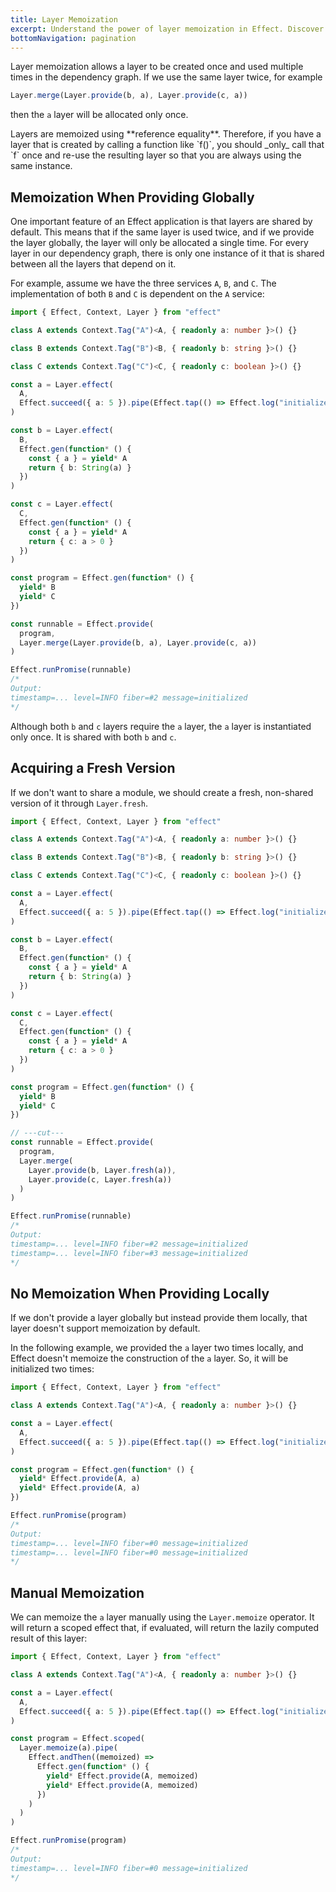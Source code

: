 ```yaml
---
title: Layer Memoization
excerpt: Understand the power of layer memoization in Effect. Discover how layers can be efficiently created once and reused in the dependency graph, optimizing performance. Explore global and local memoization strategies, and learn to manually memoize layers for precise control in your Effect applications.
bottomNavigation: pagination
---
```


Layer memoization allows a layer to be created once and used multiple times in the dependency graph. If we use the same layer twice, for example

```ts
Layer.merge(Layer.provide(b, a), Layer.provide(c, a))
```

then the `a` layer will be allocated only once.

<Info>
Layers are memoized using **reference equality**. Therefore, if you have a layer that is created by calling a function like `f()`, you should _only_ call that `f` once and re-use the resulting layer so that you are always using the same instance.
</Info>

## Memoization When Providing Globally

One important feature of an Effect application is that layers are shared by default. This means that if the same layer is used twice, and if we provide the layer globally, the layer will only be allocated a single time. For every layer in our dependency graph, there is only one instance of it that is shared between all the layers that depend on it.

For example, assume we have the three services `A`, `B`, and `C`. The implementation of both `B` and `C` is dependent on the `A` service:

```ts twoslash
import { Effect, Context, Layer } from "effect"

class A extends Context.Tag("A")<A, { readonly a: number }>() {}

class B extends Context.Tag("B")<B, { readonly b: string }>() {}

class C extends Context.Tag("C")<C, { readonly c: boolean }>() {}

const a = Layer.effect(
  A,
  Effect.succeed({ a: 5 }).pipe(Effect.tap(() => Effect.log("initialized")))
)

const b = Layer.effect(
  B,
  Effect.gen(function* () {
    const { a } = yield* A
    return { b: String(a) }
  })
)

const c = Layer.effect(
  C,
  Effect.gen(function* () {
    const { a } = yield* A
    return { c: a > 0 }
  })
)

const program = Effect.gen(function* () {
  yield* B
  yield* C
})

const runnable = Effect.provide(
  program,
  Layer.merge(Layer.provide(b, a), Layer.provide(c, a))
)

Effect.runPromise(runnable)
/*
Output:
timestamp=... level=INFO fiber=#2 message=initialized
*/
```

Although both `b` and `c` layers require the `a` layer, the `a` layer is instantiated only once. It is shared with both `b` and `c`.

## Acquiring a Fresh Version

If we don't want to share a module, we should create a fresh, non-shared version of it through `Layer.fresh`.

```ts twoslash
import { Effect, Context, Layer } from "effect"

class A extends Context.Tag("A")<A, { readonly a: number }>() {}

class B extends Context.Tag("B")<B, { readonly b: string }>() {}

class C extends Context.Tag("C")<C, { readonly c: boolean }>() {}

const a = Layer.effect(
  A,
  Effect.succeed({ a: 5 }).pipe(Effect.tap(() => Effect.log("initialized")))
)

const b = Layer.effect(
  B,
  Effect.gen(function* () {
    const { a } = yield* A
    return { b: String(a) }
  })
)

const c = Layer.effect(
  C,
  Effect.gen(function* () {
    const { a } = yield* A
    return { c: a > 0 }
  })
)

const program = Effect.gen(function* () {
  yield* B
  yield* C
})

// ---cut---
const runnable = Effect.provide(
  program,
  Layer.merge(
    Layer.provide(b, Layer.fresh(a)),
    Layer.provide(c, Layer.fresh(a))
  )
)

Effect.runPromise(runnable)
/*
Output:
timestamp=... level=INFO fiber=#2 message=initialized
timestamp=... level=INFO fiber=#3 message=initialized
*/
```

## No Memoization When Providing Locally

If we don't provide a layer globally but instead provide them locally, that layer doesn't support memoization by default.

In the following example, we provided the `a` layer two times locally, and Effect doesn't memoize the construction of the `a` layer. So, it will be initialized two times:

```ts twoslash
import { Effect, Context, Layer } from "effect"

class A extends Context.Tag("A")<A, { readonly a: number }>() {}

const a = Layer.effect(
  A,
  Effect.succeed({ a: 5 }).pipe(Effect.tap(() => Effect.log("initialized")))
)

const program = Effect.gen(function* () {
  yield* Effect.provide(A, a)
  yield* Effect.provide(A, a)
})

Effect.runPromise(program)
/*
Output:
timestamp=... level=INFO fiber=#0 message=initialized
timestamp=... level=INFO fiber=#0 message=initialized
*/
```

## Manual Memoization

We can memoize the `a` layer manually using the `Layer.memoize` operator. It will return a scoped effect that, if evaluated, will return the lazily computed result of this layer:

```ts twoslash
import { Effect, Context, Layer } from "effect"

class A extends Context.Tag("A")<A, { readonly a: number }>() {}

const a = Layer.effect(
  A,
  Effect.succeed({ a: 5 }).pipe(Effect.tap(() => Effect.log("initialized")))
)

const program = Effect.scoped(
  Layer.memoize(a).pipe(
    Effect.andThen((memoized) =>
      Effect.gen(function* () {
        yield* Effect.provide(A, memoized)
        yield* Effect.provide(A, memoized)
      })
    )
  )
)

Effect.runPromise(program)
/*
Output:
timestamp=... level=INFO fiber=#0 message=initialized
*/
```
